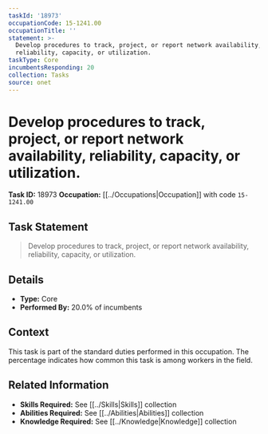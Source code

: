 ```yaml
---
taskId: '18973'
occupationCode: 15-1241.00
occupationTitle: ''
statement: >-
  Develop procedures to track, project, or report network availability,
  reliability, capacity, or utilization.
taskType: Core
incumbentsResponding: 20
collection: Tasks
source: onet
---
```

# Develop procedures to track, project, or report network availability, reliability, capacity, or utilization.

**Task ID:** 18973
**Occupation:** [[../Occupations|Occupation]] with code `15-1241.00`

## Task Statement

> Develop procedures to track, project, or report network availability, reliability, capacity, or utilization.

## Details

- **Type:** Core
- **Performed By:** 20.0% of incumbents

## Context

This task is part of the standard duties performed in this occupation. The percentage indicates how common this task is among workers in the field.

## Related Information

- **Skills Required:** See [[../Skills|Skills]] collection
- **Abilities Required:** See [[../Abilities|Abilities]] collection
- **Knowledge Required:** See [[../Knowledge|Knowledge]] collection
